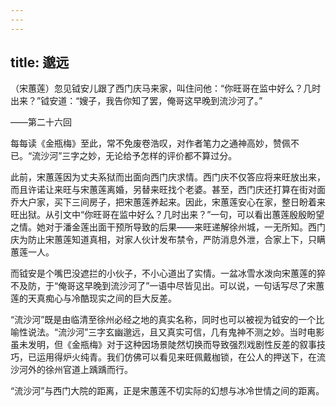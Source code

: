 ```yaml
---
---
---
```

title: 邈远
---




（宋蕙莲）忽见钺安儿跟了西门庆马来家，叫住问他：“你旺哥在监中好么？几时出来？”钺安道：“嫂子，我告你知了罢，俺哥这早晚到流沙河了。”

——第二十六回

每每读《金瓶梅》至此，常不免废卷浩叹，对作者笔力之通神高妙，赞佩不已。“流沙河”三字之妙，无论给予怎样的评价都不算过分。

此前，宋蕙莲因为丈夫系狱而出面向西门庆求情。西门庆不仅答应将来旺放出来，而且许诺让来旺与宋蕙莲离婚，另替来旺找个老婆。甚至，西门庆还打算在街对面乔大户家，买下三间房子，把宋蕙莲养起来。因此，宋蕙莲安心在家，整日盼着来旺出狱。从引文中“你旺哥在监中好么？几时出来？”一句，可以看出蕙莲殷殷盼望之情。她对于潘金莲出面干预所导致的后果——来旺递解徐州城，一无所知。西门庆为防止宋蕙莲知道真相，对家人伙计发布禁令，严防消息外泄，合家上下，只瞒蕙莲一人。

而钺安是个嘴巴没遮拦的小伙子，不小心道出了实情。一盆冰雪水泼向宋蕙莲的猝不及防，于“俺哥这早晚到流沙河了”一语中尽皆见出。可以说，一句话写尽了宋蕙莲的天真痴心与冷酷现实之间的巨大反差。

“流沙河”既是由临清至徐州必经之地的真实名称，同时也可以被视为钺安的一个比喻性说法。“流沙河”三字玄幽邈远，且又真实可信，几有鬼神不测之妙。当时电影虽未发明，但《金瓶梅》对于这种因场景陡然切换而导致强烈戏剧性反差的叙事技巧，已运用得炉火纯青。我们仿佛可以看见来旺佩戴枷锁，在公人的押送下，在流沙河外的徐州官道上踽踽而行。

“流沙河”与西门大院的距离，正是宋蕙莲不切实际的幻想与冰冷世情之间的距离。